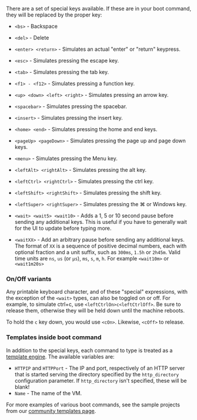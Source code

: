 There are a set of special keys available. If these are in your boot
command, they will be replaced by the proper key:

- `<bs>` - Backspace

- `<del>` - Delete

- `<enter> <return>` - Simulates an actual "enter" or "return" keypress.

- `<esc>` - Simulates pressing the escape key.

- `<tab>` - Simulates pressing the tab key.

- `<f1> - <f12>` - Simulates pressing a function key.

- `<up> <down> <left> <right>` - Simulates pressing an arrow key.

- `<spacebar>` - Simulates pressing the spacebar.

- `<insert>` - Simulates pressing the insert key.

- `<home> <end>` - Simulates pressing the home and end keys.

- `<pageUp> <pageDown>` - Simulates pressing the page up and page down keys.

- `<menu>` - Simulates pressing the Menu key.

- `<leftAlt> <rightAlt>` - Simulates pressing the alt key.

- `<leftCtrl> <rightCtrl>` - Simulates pressing the ctrl key.

- `<leftShift> <rightShift>` - Simulates pressing the shift key.

- `<leftSuper> <rightSuper>` - Simulates pressing the ⌘ or Windows key.

- `<wait> <wait5> <wait10>` - Adds a 1, 5 or 10 second pause before
  sending any additional keys. This is useful if you have to generally wait
  for the UI to update before typing more.

- `<waitXX>` - Add an arbitrary pause before sending any additional keys. The
  format of `XX` is a sequence of positive decimal numbers, each with
  optional fraction and a unit suffix, such as `300ms`, `1.5h` or `2h45m`.
  Valid time units are `ns`, `us` (or `µs`), `ms`, `s`, `m`, `h`. For example
  `<wait10m>` or `<wait1m20s>`

### On/Off variants

Any printable keyboard character, and of these "special" expressions, with the
exception of the `<wait>` types, can also be toggled on or off. For example, to
simulate ctrl+c, use `<leftCtrlOn>c<leftCtrlOff>`. Be sure to release them,
otherwise they will be held down until the machine reboots.

To hold the `c` key down, you would use `<cOn>`. Likewise, `<cOff>` to release.

### Templates inside boot command

In addition to the special keys, each command to type is treated as a
[template engine](/docs/templates/engine.html). The
available variables are:

- `HTTPIP` and `HTTPPort` - The IP and port, respectively of an HTTP server
  that is started serving the directory specified by the `http_directory`
  configuration parameter. If `http_directory` isn't specified, these will be
  blank!
- `Name` - The name of the VM.

For more examples of various boot commands, see the sample projects from our
[community templates page](/community-tools.html#templates).

